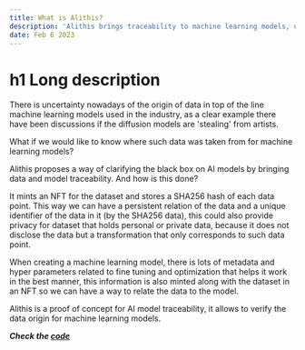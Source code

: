 ```yaml
---
title: What is Alithis?
description: 'Alithis brings traceability to machine learning models, using the power of filecoin it maps datasets and models resulting in a comprehensive relation of the datatransformations and modeling. It stores such data in a persistent manner by minting an NFT of the dataset and models.'
date: Feb 6 2023
---
```


# h1 Long description

There is uncertainty nowadays of the origin of data in top of the line machine learning models used in the industry, as a clear example there have been discussions if the diffusion models are 'stealing' from artists.

What if we would like to know where such data was taken from for machine learning models?

Alithis proposes a way of clarifying the black box on AI models by bringing data and model traceability. And how is this done?

It mints an NFT for the dataset and stores a SHA256 hash of each data point. This way we can have a persistent relation of the data and a unique identifier of the data in it (by the SHA256 data), this could also provide privacy for dataset that holds personal or private data, because it does not disclose the data but a transformation that only corresponds to such data point.

When creating a machine learning model, there is lots of metadata and hyper parameters related to fine tuning and optimization that helps it work in the best manner, this information is also minted along with the dataset in an NFT so we can have a way to relate the data to the model.

Alithis is a proof of concept for AI model traceability, it allows to verify the data origin for machine learning models.

**_Check the [code](https://github.com/elivasquezhdz/alithis)_**
